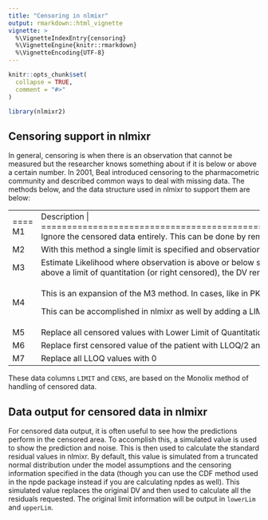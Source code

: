 ```yaml
---
title: "Censoring in nlmixr"
output: rmarkdown::html_vignette
vignette: >
  %\VignetteIndexEntry{censoring}
  %\VignetteEngine{knitr::rmarkdown}
  %\VignetteEncoding{UTF-8}
---
```


```r
knitr::opts_chunk$set(
  collapse = TRUE,
  comment = "#>"
)
```

```r
library(nlmixr2)
```

## Censoring support in nlmixr

In general, censoring is when there is an observation that cannot be measured but the researcher knows something about if it is below or above a certain number. In 2001, Beal introduced censoring to the pharmacometric community and described common ways to deal with missing data. The methods below, and the data structure used in nlmixr to support them are below:

+----+--------------------------------------------------------------------------------------------------------------------------------------------------------------------------------------------------------------------------------------------------------------------------------------------------------+
|    | Description                                                                                                                                                                                                                                                                                           |
+====+========================================================================================================================================================================================================================================================================================================+
| M1 | Ignore the censored data entirely. This can be done by removing the censored observations from the dataset.                                                                                                                                                                                            |
+----+--------------------------------------------------------------------------------------------------------------------------------------------------------------------------------------------------------------------------------------------------------------------------------------------------------+
| M2 | With this method a single limit is specified and observations below that limit are considered censored. This is not directly supported in nlmixr, but can be accomplished by using the M3 method.                                                                                                      |
+----+--------------------------------------------------------------------------------------------------------------------------------------------------------------------------------------------------------------------------------------------------------------------------------------------------------+
| M3 | Estimate Likelihood where observation is above or below some censored limit.                                                                                                                                                                                                                           |
|    |                                                                                                                                                                                                                                                                                                        |
|    | When the concentrations are below the limit of quantitation (or left censored), you can specify this in nlmixr with two columns: DV, CENS. When a value is censored, DV is the limit of quantification, and CENS is 1. For the rest of the non-censored values, DV keeps its normal value and CENS is 0. |
|    |                                                                                                                                                                                                                                                                                                        |
|    | When the censored value are above a limit of quantitation (or right censored), the DV remains the limit of quantification and CENS is -1.                                                                                                                                                                |
+----+--------------------------------------------------------------------------------------------------------------------------------------------------------------------------------------------------------------------------------------------------------------------------------------------------------+
| M4 | This is an expansion of the M3 method. In cases, like in PK, you can also assume that the observations are actually positive. Therefore, you may want to adjust the likelihood to take into consideration this fact.                                                                                   |
|    |                                                                                                                                                                                                                                                                                                        |
|    | This can be accomplished in nlmixr as well by adding a LIMIT column. In the case of the left censored problem, you can specify the concentration is between the LIMIT and DV. This works for both the right and left censored values.                                                                  |
+----+--------------------------------------------------------------------------------------------------------------------------------------------------------------------------------------------------------------------------------------------------------------------------------------------------------+
| M5 | Replace all censored values with Lower Limit of Quantitation divided by 2. (ie LLOQ/2)                                                                                                                                                                                                                 |
+----+--------------------------------------------------------------------------------------------------------------------------------------------------------------------------------------------------------------------------------------------------------------------------------------------------------+
| M6 | Replace first censored value of the patient with LLOQ/2 and ignore the other censored values                                                                                                                                                                                                           |
+----+--------------------------------------------------------------------------------------------------------------------------------------------------------------------------------------------------------------------------------------------------------------------------------------------------------+
| M7 | Replace all LLOQ values with 0                                                                                                                                                                                                                                                                         |
+----+--------------------------------------------------------------------------------------------------------------------------------------------------------------------------------------------------------------------------------------------------------------------------------------------------------+

These data columns `LIMIT` and `CENS`, are based on the Monolix method of handling of censored data.
   
## Data output for censored data in nlmixr

For censored data output, it is often useful to see how the predictions perform in the censored area. To accomplish this, a simulated value is used to show the prediction and noise. This is then used to calculate the standard residual values in nlmixr. By default, this value is simulated from a truncated normal distribution under the model assumptions and the censoring information specified in the data (though you can use the CDF method used in the npde package instead if you are calculating npdes as well). This simulated value replaces the original DV and then used to calculate all the residuals requested. The original limit information will be output in `lowerLim` and `upperLim`.
